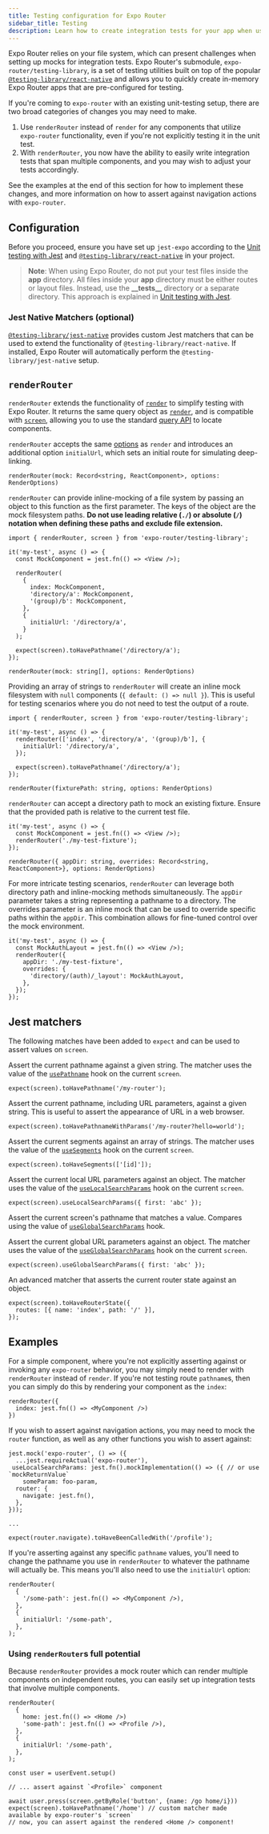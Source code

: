 ```yaml
---
title: Testing configuration for Expo Router
sidebar_title: Testing
description: Learn how to create integration tests for your app when using Expo Router.
---
```



Expo Router relies on your file system, which can present challenges when setting up mocks for integration tests. Expo Router's submodule, `expo-router/testing-library`, is a set of testing utilities built on top of the popular [`@testing-library/react-native`](https://callstack.github.io/react-native-testing-library/) and allows you to quickly create in-memory Expo Router apps that are pre-configured for testing.

If you're coming to `expo-router` with an existing unit-testing setup, there are two broad categories of changes you may need to make.

1. Use `renderRouter` instead of `render` for any components that utilize `expo-router` functionality, even if you're not explicitly testing it in the unit test.
2. With `renderRouter`, you now have the ability to easily write integration tests that span multiple components, and you may wish to adjust your tests accordingly.

See the examples at the end of this section for how to implement these changes, and more information on how to assert against navigation actions with `expo-router`.

## Configuration

Before you proceed, ensure you have set up `jest-expo` according to the [Unit testing with Jest](/develop/unit-testing/) and [`@testing-library/react-native`](https://callstack.github.io/react-native-testing-library/docs/start/quick-start) in your project.

> **Note**: When using Expo Router, do not put your test files inside the **app** directory. All files inside your **app** directory must be either routes or layout files. Instead, use the **\_\_tests\_\_** directory or a separate directory. This approach is explained in [Unit testing with Jest](/develop/unit-testing/#structure-your-tests).

### Jest Native Matchers (optional)

[`@testing-library/jest-native`](https://testing-library.com/docs/ecosystem-jest-native/) provides custom Jest matchers that can be used to extend the functionality of `@testing-library/react-native`. If installed, Expo Router will automatically perform the `@testing-library/jest-native` setup.

## `renderRouter`

`renderRouter` extends the functionality of [`render`](https://callstack.github.io/react-native-testing-library/docs/api#render) to simplify testing with Expo Router. It returns the same query object as [`render`](https://callstack.github.io/react-native-testing-library/docs/api#render), and is compatible with [`screen`](https://callstack.github.io/react-native-testing-library/docs/api#screen), allowing you to use the standard [query API](https://callstack.github.io/react-native-testing-library/docs/api/queries) to locate components.

`renderRouter` accepts the same [options](https://callstack.github.io/react-native-testing-library/docs/api#render-options) as `render` and introduces an additional option `initialUrl`, which sets an initial route for simulating deep-linking.

<PaddedAPIBox header="Inline file system">

`renderRouter(mock: Record<string, ReactComponent>, options: RenderOptions)`

`renderRouter` can provide inline-mocking of a file system by passing an object to this function as the first parameter. The keys of the object are the mock filesystem paths. **Do not use leading relative (`./`) or absolute (`/`) notation when defining these paths and exclude file extension.**

```tsx app.test.tsx
import { renderRouter, screen } from 'expo-router/testing-library';

it('my-test', async () => {
  const MockComponent = jest.fn(() => <View />);

  renderRouter(
    {
      index: MockComponent,
      'directory/a': MockComponent,
      '(group)/b': MockComponent,
    },
    {
      initialUrl: '/directory/a',
    }
  );

  expect(screen).toHavePathname('/directory/a');
});
```

</PaddedAPIBox>

<PaddedAPIBox header="Inline file system with `null` components">

`renderRouter(mock: string[], options: RenderOptions)`

Providing an array of strings to `renderRouter` will create an inline mock filesystem with `null` components (`{ default: () => null }`). This is useful for testing scenarios where you do not need to test the output of a route.

```tsx app.test.tsx
import { renderRouter, screen } from 'expo-router/testing-library';

it('my-test', async () => {
  renderRouter(['index', 'directory/a', '(group)/b'], {
    initialUrl: '/directory/a',
  });

  expect(screen).toHavePathname('/directory/a');
});
```

</PaddedAPIBox>

<PaddedAPIBox header="Path to fixture">

`renderRouter(fixturePath: string, options: RenderOptions)`

`renderRouter` can accept a directory path to mock an existing fixture. Ensure that the provided path is relative to the current test file.

```tsx app.test.js
it('my-test', async () => {
  const MockComponent = jest.fn(() => <View />);
  renderRouter('./my-test-fixture');
});
```

</PaddedAPIBox>

<PaddedAPIBox header="Path to the fixture with overrides">

`renderRouter({ appDir: string, overrides: Record<string, ReactComponent>}, options: RenderOptions)`

For more intricate testing scenarios, `renderRouter` can leverage both directory path and inline-mocking methods simultaneously. The `appDir` parameter takes a string representing a pathname to a directory. The overrides parameter is an inline mock that can be used to override specific paths within the `appDir`. This combination allows for fine-tuned control over the mock environment.

```tsx app.test.js
it('my-test', async () => {
  const MockAuthLayout = jest.fn(() => <View />);
  renderRouter({
    appDir: './my-test-fixture',
    overrides: {
      'directory/(auth)/_layout': MockAuthLayout,
    },
  });
});
```

</PaddedAPIBox>

## Jest matchers

The following matches have been added to `expect` and can be used to assert values on `screen`.

<PaddedAPIBox header="toHavePathname()">

Assert the current pathname against a given string. The matcher uses the value of the [`usePathname`](/router/reference/hooks/#usepathname) hook on the current `screen`.

```tsx app.test.ts
expect(screen).toHavePathname('/my-router');
```

</PaddedAPIBox>

<PaddedAPIBox header="toHavePathnameWithParams()">

Assert the current pathname, including URL parameters, against a given string. This is useful to assert the appearance of URL in a web browser.

```tsx app.test.ts
expect(screen).toHavePathnameWithParams('/my-router?hello=world');
```

</PaddedAPIBox>

<PaddedAPIBox header="toHaveSegments()">

Assert the current segments against an array of strings. The matcher uses the value of the [`useSegments`](/router/reference/hooks/#usesegments) hook on the current `screen`.

```tsx app.test.ts
expect(screen).toHaveSegments(['[id]']);
```

</PaddedAPIBox>
<PaddedAPIBox header="useLocalSearchParams()">

Assert the current local URL parameters against an object. The matcher uses the value of the [`useLocalSearchParams`](/router/reference/hooks/#uselocalsearchparams) hook on the current `screen`.

```tsx app.test.ts
expect(screen).useLocalSearchParams({ first: 'abc' });
```

</PaddedAPIBox>
<PaddedAPIBox header="useGlobalSearchParams()">

Assert the current screen's pathname that matches a value. Compares using the value of [`useGlobalSearchParams`](/router/reference/hooks/#useglobalsearchparams) hook.

Assert the current global URL parameters against an object. The matcher uses the value of the [`useGlobalSearchParams`](/router/reference/hooks/#useglobalsearchparams) hook on the current `screen`.

```tsx app.test.ts
expect(screen).useGlobalSearchParams({ first: 'abc' });
```

</PaddedAPIBox>

<PaddedAPIBox header="toHaveRouterState()">

An advanced matcher that asserts the current router state against an object.

```tsx app.test.ts
expect(screen).toHaveRouterState({
  routes: [{ name: 'index', path: '/' }],
});
```

</PaddedAPIBox>

## Examples

For a simple component, where you're not explicitly asserting against or invoking any `expo-router` behavior, you may simply need to render with `renderRouter` instead of `render`. If you're not testing route `pathname`s, then you can simply do this by rendering your component as the `index`:

```tsx app.test.ts
renderRouter({
  index: jest.fn(() => <MyComponent />)
})
```

If you wish to assert against navigation actions, you may need to mock the `router` function, as well as any other functions you wish to assert against:

```tsx app.test.ts
jest.mock('expo-router', () => ({
  ...jest.requireActual('expo-router'),
 useLocalSearchParams: jest.fn().mockImplementation(() => ({ // or use `mockReturnValue`
    someParam: foo-param,
  router: {
    navigate: jest.fn(),
  },
}));

...

expect(router.navigate).toHaveBeenCalledWith('/profile');
```

If you're asserting against any specific `pathname` values, you'll need to change the pathname you use in `renderRouter` to whatever the pathname will actually be. This means you'll also need to use the `initialUrl` option:

```tsx app.test.ts
renderRouter(
  {
    '/some-path': jest.fn(() => <MyComponent />),
  },
  {
    initialUrl: '/some-path',
  },
);
```

### Using `renderRouter`s full potential

Because `renderRouter` provides a mock router which can render multiple components on independent routes, you can easily set up integration tests that involve multiple components.

```tsx app.test.ts
renderRouter(
  {
    home: jest.fn(() => <Home />)
    'some-path': jest.fn(() => <Profile />),
  },
  {
    initialUrl: '/some-path',
  },
);

const user = userEvent.setup()

// ... assert against `<Profile>` component

await user.press(screen.getByRole('button', {name: /go home/i}))
expect(screen).toHavePathname('/home') // custom matcher made available by expo-router's `screen`
// now, you can assert against the rendered <Home /> component!
```
